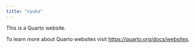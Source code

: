 ```yaml
---
title: "vyuka"
---
```


This is a Quarto website.

To learn more about Quarto websites visit <https://quarto.org/docs/websites>.
